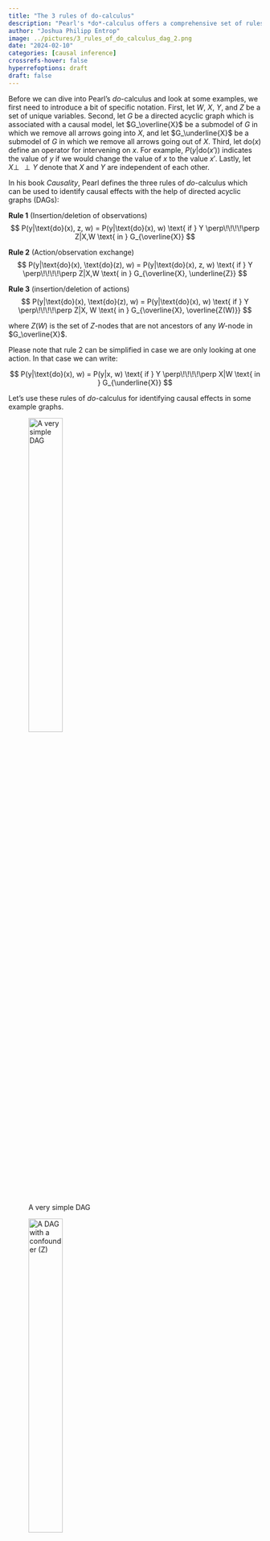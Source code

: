 ```yaml
---
title: "The 3 rules of do-calculus"
description: "Pearl's *do*-calculus offers a comprehensive set of rules for identifying causal effects from a causal directed acyclic graph (DAG). Using those rules, one can identify causal effects even in situations in which the commonly applied back-door criteria does not hold. In this blog post, I demonstrate how you can use Pearl's *do*-calculus to identify causal effects based on various example DAGs."
author: "Joshua Philipp Entrop"
image: ../pictures/3_rules_of_do_calculus_dag_2.png
date: "2024-02-10"
categories: [causal inference]
crossrefs-hover: false
hyperrefoptions: draft
draft: false
---
```


\usepackage{subcaption}
\newcommand{\ind}{\perp\!\!\!\!\perp} 
\newcommand{\do}{\text{do}}

Before we can dive into Pearl's *do*-calculus and look at some examples, we first need to introduce a bit of specific notation. First, let $W$, $X$, $Y$, and $Z$ be a set of unique variables. Second, let $G$ be a directed acyclic graph which is associated with a causal model, let $G_\overline{X}$ be a submodel of $G$ in which we remove all arrows going into $X$, and let $G_\underline{X}$ be a submodel of $G$ in which we remove all arrows going out of $X$. Third, let $\do(x)$ define an operator for intervening on $x$. For example, $P(y|\do(x'))$ indicates the value of $y$ if we would change the value of $x$ to the value $x'$. Lastly, let $X \ind Y$ denote that $X$ and $Y$ are independent of each other.

In his book *Causality*, Pearl defines the three rules of *do*-calculus which can be used to identify causal effects with the help of directed acyclic graphs (DAGs):

**Rule 1** (Insertion/deletion of observations) 
$$
P(y|\text{do}(x), z, w) = P(y|\text{do}(x), w) \text{ if } Y \perp\!\!\!\!\perp Z|X,W \text{ in } G_{\overline{X}}
$$

**Rule 2** (Action/observation exchange) 
$$
P(y|\text{do}(x), \text{do}(z), w) = P(y|\text{do}(x), z, w) \text{ if } Y \perp\!\!\!\!\perp Z|X,W \text{ in } G_{\overline{X}, \underline{Z}}
$$ 

**Rule 3** (insertion/deletion of actions)
$$
P(y|\do(x), \do(z), w) = P(y|\do(x), w) \text{ if } Y \ind Z|X, W \text{ in } G_{\overline{X}, \overline{Z(W)}}
$$

where $Z(W)$ is the set of $Z$-nodes that are not ancestors of any $W$-node in $G_\overline{X}$.

Please note that rule 2 can be simplified in case we are only looking at one action. In that case we can write:

$$
P(y|\text{do}(x), w) = P(y|x, w) \text{ if } Y \perp\!\!\!\!\perp X|W \text{ in } G_{\underline{X}}
$$ 

Let's use these rules of *do*-calculus for identifying causal effects in some example graphs.

::: {#fig-dag layout-nrow=2 layout-valign="bottom"}

![A very simple DAG](../pictures/3_rules_of_do_calculus_dag_1.png){#fig-dag-a width=40%}

![A DAG with a confounder (Z)](../pictures/3_rules_of_do_calculus_dag_2.png){#fig-dag-b width=40%}

![A DAG with a collider (Z)](../pictures/3_rules_of_do_calculus_dag_3.png){#fig-dag-c width=40%}

![A DAG with an unmeasured confounder (U)](../pictures/3_rules_of_do_calculus_dag_4.png){#fig-dag-d width=40%}

Some example DAGs that we will use throughout the blog post.
:::

The first example in @fig-dag-a might seem trivial, but I thought it might be a smooth start. In this graph there are no arrows connecting $X$ and $Y$ in $G_\underline{X}$, that is, if we remove all the arrows going out of $X$. Hence, $X$ and $Y$ are independent in $G_\underline{X}$, which means that we can apply rule 2 of *do*-calculus:

$$
P(y|\do(x)) = P(y|x)
$$

Using *do*-calculus we could replace all the *do*-statements with observed variables, which now allows us to estimate the causal effect of changing $X$ on $Y$ based on our observed data. This was quite an easy example. But before we continue with the next example, let's take a closer look at $G_\underline{X}$ again. The reason why we are interested in looking at the graph in which we remove all arrows going out from $X$ is that we want to make sure that $X$ is only affecting $Y$ directly or through causes that are caused by $X$, i.e., we are interested in the total effect of $X$ on $Y$. Thus, if we remove all arrows going out of $X$ or going into $Y$, and we find that in this submodel there is no open causal path between $X$ and $Y$, we can be sure, that in the whole model $G$, all causal paths between $X$ and $Y$ must be direct paths, i.e., paths that we want to include in our estimation.

@fig-dag-b includes a classical example of confounding, in which the variable $Z$ confounds the effect of $X$ on $Y$. If we remove all arrows going out of $X$, we find that $X$ is still associated with $Y$ through the fork $X \leftarrow Z \rightarrow Y$. Hence, we cannot directly disentangle the direct effect of $X$ on $Y$ and the association between $X$ and $Y$ that is due to the confounding of $Z$. However, as stated in rule 2 we can also condition on other variables to render $X$ and $Y$ independent in $G_\underline{X}$.

$$
\begin{split}
P(y|\do(x)) & = \sum_z P(y|\do(x), z) P(z|\do(x)) & \\
& = \sum_z P(y|\do(x), z) P(z|x) \\
& = \sum_z P(y|x, z) P(z|x) \\
\end{split}
$$

Ok, let's go through this in more detail. The first step we need to do is to condition our analysis on the variable $Z$. This renders $X$ and $Y$ independent in $G_\underline{X}$. Secondly, we replace $P(z|\do(x))$ with $P(z|x)$ as $X$ and $Z$ are independent in $G_\underline{X}$. Lastly, we can now replace $P(y|\do(x), z)$ with $P(y|x, z)$ as $X$ and $Y$ are independent when conditioning on $Z$.

@fig-dag-c again is a more simple example. In this graph $X$ and $Y$ are independent in $G_\underline{X}$ because $Z$ is a collider on the path $X \rightarrow Z \leftarrow Y$. Hence, we can just calculate $P(y|\do(x))$ based on our observed data $P(y|x)$.

@fig-dag-d is a tricky one and in contrast to the graphs before, we cannot only rely on rule 2 in order to identify the causal effect of $X$ on $Y$. Using only the back-door criteria would not allow us to identify the causal effect of $X$ on $Y$ in this graph, but using *do*-calculus we actually can identify this effect. For this, let's first take a look at the effect that we would like to estimate:

$$
P(y|\do(x)) = \sum_z P(y|\do(x), z) P(z|x)
$${#eq-dag-d-1}

Unfortunately, we cannot estimate the first part of the right hand hand side directly using only observed data, but we can achieve this with the help of both rule 2 and 3.

$$
\begin{align}
P(y|\do(x), z) & = P(y|\do(x), \do(y)) && \text{Rule 2: } Y \ind Z \text{ in } G_{\overline{X}\underline{Z}} \\
& = P(y| \do(y)) && \text{Rule 3: } Y \ind X \text{ in } G_{\overline{X}\overline{Z}} \\
& = \sum_x P(y| x, z) P(x) && \text{Rule 2: } Y \ind Z |X \text{ in } G_{\underline{Z}}
\end{align}
$${#eq-dag-d-2}

Now, we yielded an expression for the first part of the right hand site that only includes observed variables. Let's do the same for the second part of the right hand side in @Eq-dag-d-1. Translating this part of the equation to an expression, only including observed variables, is actually a lot easier, as $Y$ is a collider on the path $X \leftarrow U \rightarrow Y \leftarrow Z$ which renders Z and Y independent in $G_\underline{X}$.

$$
\begin{align}
P(z|\do(x)) = P(z|x) && \text{Rule 2: } Z \ind X \text{ in } G_{\underline{X}}
\end{align}
$${#eq-dag-d-3}

Now, we have all pieces that we need in order to translate @Eq-dag-d-1 into an expression only including observed variables. Let's substitute @Eq-dag-d-1 with @Eq-dag-d-2 and @Eq-dag-d-3:

$$
P(y|\do(x)) = \sum_z P(z|x) \sum_{x'} P(y| x', z) P(x')
$${#eq-dag-d-4}

Please note that we used $x'$ in @Eq-dag-d-4 in order to differentiate between the $x$ in $\do(x)$ and the $x$ observed in our dataset. The second part of @Eq-dag-d-4 means a summation over all observed values of $X$ independent of the value that is chosen for $\do(x)$.

By the way, if you don't want to buy Pearl's causality book, but you#'re still interested in reading more about *do*-calculus, you can find a short introduction to *do*-calculus by Pearl [here](https://arxiv.org/ftp/arxiv/papers/1210/1210.4852.pdf). This paper also links to some other interesting applications of *do*-calculus including, e.g., [selection bias](https://ftp.cs.ucla.edu/pub/stat_ser/r381.pdf) and [transportability analysis.](https://ftp.cs.ucla.edu/pub/stat_ser/r372-a.pdf).
